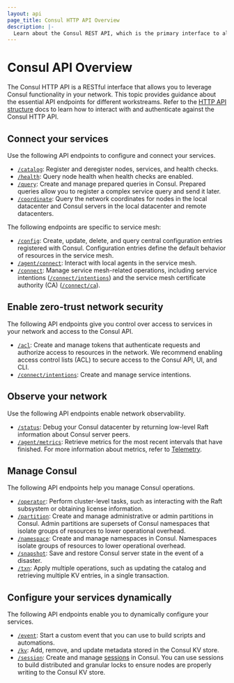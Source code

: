 ```yaml
---
layout: api
page_title: Consul HTTP API Overview
description: |-
  Learn about the Consul REST API, which is the primary interface to all functionality available in Consul.
---
```


# Consul API Overview

The Consul HTTP API is a RESTful interface that allows you to leverage Consul functionality in your network. This topic provides guidance about the essential API endpoints for different workstreams. Refer to the [HTTP API structure](/consul/api-docs/api-structure) docs to learn how to interact with and authenticate against the Consul HTTP API.

## Connect your services

Use the following API endpoints to configure and connect your services.

- [`/catalog`](/consul/api-docs/catalog): Register and deregister nodes, services, and health checks.
- [`/health`](/consul/api-docs/health): Query node health when health checks are enabled.
- [`/query`](/consul/api-docs/query): Create and manage prepared queries in Consul. Prepared queries allow you to register a complex service query and send it later.
- [`/coordinate`](/consul/api-docs/coordinate): Query the network coordinates for nodes in the local datacenter and Consul servers in the local datacenter and remote datacenters.

The following endpoints are specific to service mesh:

- [`/config`](/consul/api-docs/config): Create, update, delete, and query central configuration entries registered with Consul. Configuration entries define the default behavior of resources in the service mesh.
- [`/agent/connect`](/consul/api-docs/agent/connect): Interact with local agents in the service mesh.
- [`/connect`](/consul/api-docs/connect): Manage service mesh-related operations, including service intentions ([`/connect/intentions`](/consul/api-docs/connect/intentions)) and the service mesh certificate authority (CA) ([`/connect/ca`](/consul/api-docs/connect/ca)).


## Enable zero-trust network security

The following API endpoints give you control over access to services in your network and access to the Consul API.

- [`/acl`](/consul/api-docs/acl): Create and manage tokens that authenticate requests and authorize access to resources in the network. We recommend enabling access control lists (ACL) to secure access to the Consul API, UI, and CLI.
- [`/connect/intentions`](/consul/api-docs/connect/intentions): Create and manage service intentions.

## Observe your network

Use the following API endpoints enable network observability.

- [`/status`](/consul/api-docs/status): Debug your Consul datacenter by returning low-level Raft information about Consul server peers.
- [`/agent/metrics`](/consul/api-docs/agent#view-metrics): Retrieve metrics for the most recent intervals that have finished. For more information about metrics, refer to [Telemetry](/consul/docs/monitor/telemetry/agent).


## Manage Consul

The following API endpoints help you manage Consul operations.

- [`/operator`](/consul/api-docs/operator): Perform cluster-level tasks, such as interacting with the Raft subsystem or obtaining license information.
- [`/partition`](/consul/api-docs/admin-partitions): Create and manage administrative or admin partitions in Consul. Admin partitions are supersets of Consul namespaces that isolate groups of resources to lower operational overhead.
- [`/namespace`](/consul/api-docs/namespaces): Create and manage namespaces in Consul. Namespaces isolate groups of resources to lower operational overhead.
- [`/snapshot`](/consul/api-docs/snapshot): Save and restore Consul server state in the event of a disaster.
- [`/txn`](/consul/api-docs/txn): Apply multiple operations, such as updating the catalog and retrieving multiple KV entries, in a single transaction.

## Configure your services dynamically

The following API endpoints enable you to dynamically configure your services.

- [`/event`](/consul/api-docs/event): Start a custom event that you can use to build scripts and automations.
- [`/kv`](/consul/api-docs/kv): Add, remove, and update metadata stored in the Consul KV store.
- [`/session`](/consul/api-docs/session): Create and manage [sessions](/consul/docs/automate/session) in Consul. You can use sessions to build distributed and granular locks to ensure nodes are properly writing to the Consul KV store.
